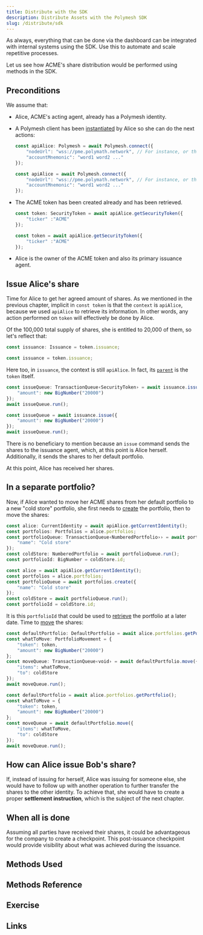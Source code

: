 ```yaml
---
title: Distribute with the SDK
description: Distribute Assets with the Polymesh SDK
slug: /distribute/sdk
---
```



As always, everything that can be done via the dashboard can be integrated with internal systems using the SDK. Use this to automate and scale repetitive processes.

Let us see how ACME's share distribution would be performed using methods in the SDK.

## Preconditions

We assume that:

* Alice, ACME's acting agent, already has a Polymesh identity.
* A Polymesh client has been [instantiated](https://developers.polymath.network/polymesh-sdk-api-reference/classes/polymesh#static-connect) by Alice so she can do the next actions:
    <MultiCodeBlock>

    ```typescript
    const apiAlice: Polymesh = await Polymesh.connect({
        "nodeUrl": "wss://pme.polymath.network", // For instance, or the proper network
        "accountMnemonic": "word1 word2 ..."
    });
    ```

    ```javascript
    const apiAlice = await Polymesh.connect({
        "nodeUrl": "wss://pme.polymath.network", // For instance, or the proper network
        "accountMnemonic": "word1 word2 ..."
    });
    ```

    </MultiCodeBlock>
* The ACME token has been created already and has been retrieved.
    <MultiCodeBlock>

    ```typescript
    const token: SecurityToken = await apiAlice.getSecurityToken({
        "ticker" :"ACME"
    });
    ```

    ```javascript
    const token = await apiAlice.getSecurityToken({
        "ticker" :"ACME"
    });
    ```

    </MultiCodeBlock>
* Alice is the owner of the ACME token and also its primary issuance agent.

## Issue Alice's share

Time for Alice to get her agreed amount of shares. As we mentioned in the previous chapter, implicit in `const token` is that the `context` is `apiAlice`, because we used `apiAlice` to retrieve its information. In other words, any action performed on `token` will effectively be done by Alice.

Of the 100,000 total supply of shares, she is entitled to 20,000 of them, so let's reflect that:

<MultiCodeBlock>

```typescript
const issuance: Issuance = token.issuance;
```

```javascript
const issuance = token.issuance;
```

</MultiCodeBlock>

Here too, in `issuance`, the context is still `apiAlice`. In fact, its [`parent`](https://developers.polymath.network/polymesh-sdk-api-reference/classes/issuance#properties-1) is the `token` itself.

<MultiCodeBlock>

```typescript
const issueQueue: TransactionQueue‹SecurityToken› = await issuance.issue({
    "amount": new BigNumber("20000")
});
await issueQueue.run();
```

```javascript
const issueQueue = await issuance.issue({
    "amount": new BigNumber("20000")
});
await issueQueue.run();
```

</MultiCodeBlock>

<HighlightBox type="tip">

There is no beneficiary to mention because an `issue` command sends the shares to the issuance agent, which, at this point is Alice herself. Additionally, it sends the shares to her default portfolio.

</HighlightBox>
At this point, Alice has received her shares.

## In a separate portfolio?

Now, if Alice wanted to move her ACME shares from her default portfolio to a new "cold store" portfolio, she first needs to [create](https://developers.polymath.network/polymesh-sdk-api-reference/classes/portfolios#create) the portfolio, then to move the shares:

<MultiCodeBlock>

```typescript
const alice: CurrentIdentity = await apiAlice.getCurrentIdentity();
const portfolios: Portfolios = alice.portfolios;
const portfolioQueue: TransactionQueue‹NumberedPortfolio›› = await portfolios.create({
    "name": "Cold store"
});
const coldStore: NumberedPortfolio = await portfolioQueue.run();
const portfolioId: BigNumber = coldStore.id;
```

```javascript
const alice = await apiAlice.getCurrentIdentity();
const portfolios = alice.portfolios;
const portfolioQueue = await portfolios.create({
    "name": "Cold store"
});
const coldStore = await portfolioQueue.run();
const portfolioId = coldStore.id;
```

</MultiCodeBlock>

It is this `portfolioId` that could be used to [retrieve](https://developers.polymath.network/polymesh-sdk-api-reference/classes/portfolios#getportfolio) the portfolio at a later date. Time to [move](https://developers.polymath.network/polymesh-sdk-api-reference/classes/portfolio#movefunds) the shares:

<MultiCodeBlock>

```typescript
const defaultPortfolio: DefaultPortfolio = await alice.portfolios.getPortfolio();
const whatToMove: PortfolioMovement = {
    "token": token,
    "amount": new BigNumber("20000")
};
const moveQueue: TransactionQueue‹void› = await defaultPortfolio.move({
    "items": whatToMove,
    "to": coldStore
});
await moveQueue.run();
```

```javascript
const defaultPortfolio = await alice.portfolios.getPortfolio();
const whatToMove = {
    "token": token,
    "amount": new BigNumber("20000")
};
const moveQueue = await defaultPortfolio.move({
    "items": whatToMove,
    "to": coldStore
});
await moveQueue.run();
```

</MultiCodeBlock>

## How can Alice issue Bob's share?

If, instead of issuing for herself, Alice was issuing for someone else, she would have to follow up with another operation to further transfer the shares to the other identity. To achieve that, she would have to create a proper **settlement instruction**, which is the subject of the next chapter.

## When all is done

Assuming all parties have received their shares, it could be advantageous for the company to create a checkpoint. This post-issuance checkpoint would provide visibility about what was achieved during the issuance.

<!-- TODO when SDK exposes that -->

## Methods Used


## Methods Reference


## Exercise


## Links
